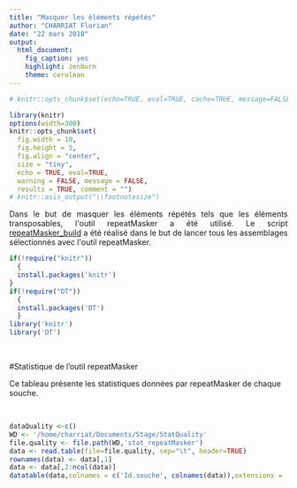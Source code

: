 ```yaml
---
title: "Masquer les éléments répétés"
author: "CHARRIAT Florian"
date: "22 mars 2018"
output:
  html_document:
    fig_caption: yes
    highlight: zenburn
    theme: cerulean
---
```


```r
# knitr::opts_chunk$set(echo=TRUE, eval=TRUE, cache=TRUE, message=FALSE, warning=FALSE, comment="")

library(knitr)
options(width=300)
knitr::opts_chunk$set(
  fig.width = 10, 
  fig.height = 5, 
  fig.align = "center", 
  size = "tiny", 
  echo = TRUE, eval=TRUE, 
  warning = FALSE, message = FALSE, 
  results = TRUE, comment = "")
# knitr::asis_output("\\footnotesize")

```

<p style="text-align:justify";>Dans le but de masquer les éléments répétés tels que les éléments transposables, l'outil repeatMasker a été utilisé. Le script <a href="https://floriancha.github.io/Script/index.html" target="_blank">repeatMasker_build</a> a été réalisé dans le but de lancer tous les assemblages sélectionnés avec l'outil repeatMasker.</p>


```r
if(!require("knitr"))
  {
  install.packages('knitr')
}
if(!require("DT"))
  {
  install.packages('DT')
  }
library('knitr')
library('DT')
```

&nbsp;

#Statistique de l'outil repeatMasker

Ce tableau présente les statistiques données par repeatMasker de chaque souche.

&nbsp;

```r
dataQuality <-c()
WD <- '/home/charriat/Documents/Stage/StatQuality'
file.quality <- file.path(WD,'stat_repeatMasker')
data <- read.table(file=file.quality, sep="\t", header=TRUE)
rownames(data) <- data[,1]
data <- data[,2:ncol(data)]
datatable(data,colnames = c('Id.souche', colnames(data)),extensions = 'Buttons', options = list(dom = 'Blfrtip',buttons = c('copy', 'csv', 'excel', 'pdf', 'print'))) 
```